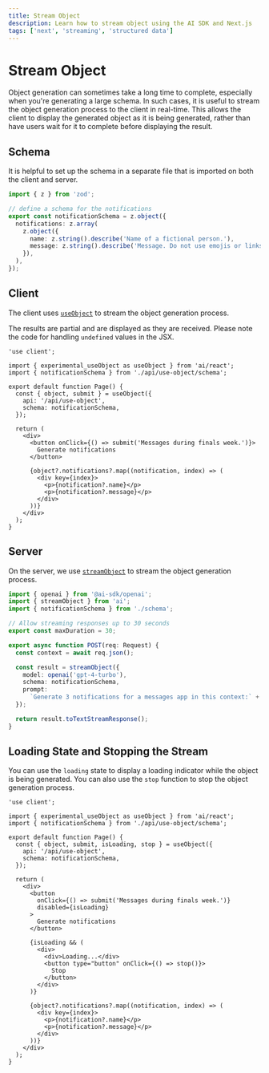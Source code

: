 ```yaml
---
title: Stream Object
description: Learn how to stream object using the AI SDK and Next.js
tags: ['next', 'streaming', 'structured data']
---
```


# Stream Object

Object generation can sometimes take a long time to complete, especially when you're generating a large schema.
In such cases, it is useful to stream the object generation process to the client in real-time.
This allows the client to display the generated object as it is being generated,
rather than have users wait for it to complete before displaying the result.

<Browser>
  <ObjectGeneration
    stream
    object={{
      notifications: [
        {
          name: 'Jamie Roberts',
          message: "Hey! How's the study grind going? Need a coffee boost?",
          minutesAgo: 15,
        },
        {
          name: 'Prof. Morgan',
          message:
            'Reminder: Your term paper is due promptly at 8 AM tomorrow. Please ensure it meets the submission guidelines outlined.',
          minutesAgo: 46,
        },
        {
          name: 'Alex Chen',
          message:
            "Dude, urgent! Borrow your notes for tomorrow's exam? I swear mine got eaten by my dog!",
          minutesAgo: 30,
        },
      ],
    }}
  />
</Browser>

## Schema

It is helpful to set up the schema in a separate file that is imported on both the client and server.

```ts filename='app/api/use-object/schema.ts'
import { z } from 'zod';

// define a schema for the notifications
export const notificationSchema = z.object({
  notifications: z.array(
    z.object({
      name: z.string().describe('Name of a fictional person.'),
      message: z.string().describe('Message. Do not use emojis or links.'),
    }),
  ),
});
```

## Client

The client uses [`useObject`](/docs/reference/ai-sdk-ui/use-object) to stream the object generation process.

The results are partial and are displayed as they are received.
Please note the code for handling `undefined` values in the JSX.

```tsx filename='app/page.tsx'
'use client';

import { experimental_useObject as useObject } from 'ai/react';
import { notificationSchema } from './api/use-object/schema';

export default function Page() {
  const { object, submit } = useObject({
    api: '/api/use-object',
    schema: notificationSchema,
  });

  return (
    <div>
      <button onClick={() => submit('Messages during finals week.')}>
        Generate notifications
      </button>

      {object?.notifications?.map((notification, index) => (
        <div key={index}>
          <p>{notification?.name}</p>
          <p>{notification?.message}</p>
        </div>
      ))}
    </div>
  );
}
```

## Server

On the server, we use [`streamObject`](/docs/reference/ai-sdk-core/stream-object) to stream the object generation process.

```typescript filename='app/api/use-object/route.ts'
import { openai } from '@ai-sdk/openai';
import { streamObject } from 'ai';
import { notificationSchema } from './schema';

// Allow streaming responses up to 30 seconds
export const maxDuration = 30;

export async function POST(req: Request) {
  const context = await req.json();

  const result = streamObject({
    model: openai('gpt-4-turbo'),
    schema: notificationSchema,
    prompt:
      `Generate 3 notifications for a messages app in this context:` + context,
  });

  return result.toTextStreamResponse();
}
```

## Loading State and Stopping the Stream

You can use the `loading` state to display a loading indicator while the object is being generated.
You can also use the `stop` function to stop the object generation process.

```tsx filename='app/page.tsx' highlight="7,16,21,24"
'use client';

import { experimental_useObject as useObject } from 'ai/react';
import { notificationSchema } from './api/use-object/schema';

export default function Page() {
  const { object, submit, isLoading, stop } = useObject({
    api: '/api/use-object',
    schema: notificationSchema,
  });

  return (
    <div>
      <button
        onClick={() => submit('Messages during finals week.')}
        disabled={isLoading}
      >
        Generate notifications
      </button>

      {isLoading && (
        <div>
          <div>Loading...</div>
          <button type="button" onClick={() => stop()}>
            Stop
          </button>
        </div>
      )}

      {object?.notifications?.map((notification, index) => (
        <div key={index}>
          <p>{notification?.name}</p>
          <p>{notification?.message}</p>
        </div>
      ))}
    </div>
  );
}
```
